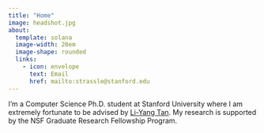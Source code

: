 ```yaml
---
title: "Home"
image: headshot.jpg
about:
  template: solana
  image-width: 20em
  image-shape: rounded
  links:
    - icon: envelope
      text: Email
      href: mailto:strassle@stanford.edu
---
```

I'm a Computer Science Ph.D. student at Stanford University where I am extremely fortunate to be advised by [Li-Yang Tan](https://theory.stanford.edu/~liyang/). My research is supported by the NSF Graduate Research Fellowship Program. 
